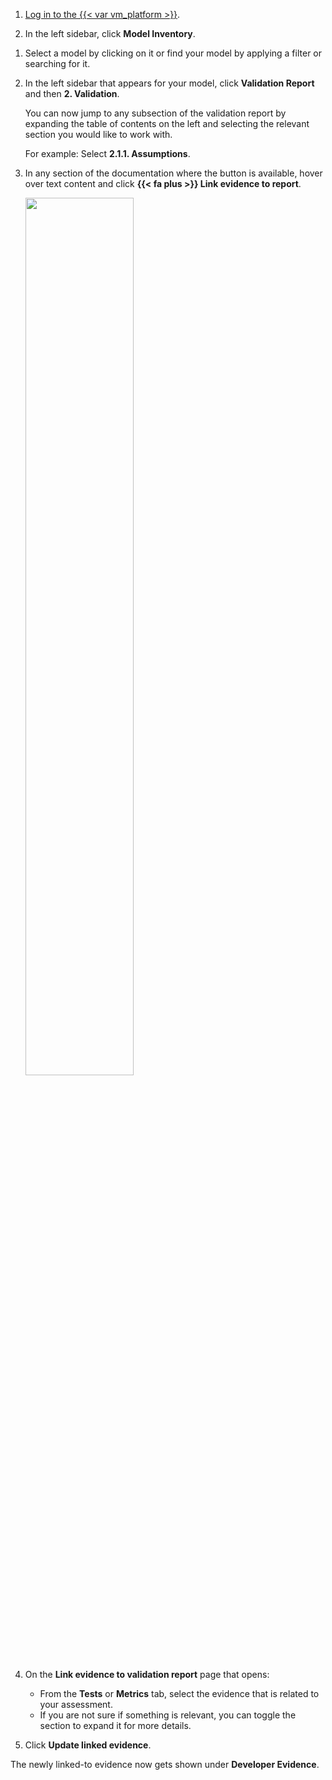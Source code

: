 :::: {.content-visible unless-format="revealjs"}
1. [Log in to the {{< var vm_platform >}}]({{< var vm_url >}}).

1. In the left sidebar, click **Model Inventory**.
::::

1. Select a model by clicking on it or find your model by applying a filter or searching for it.

1. In the left sidebar that appears for your model, click **Validation Report** and then **2. Validation**.

   You can now jump to any subsection of the validation report by expanding the table of contents on the left and selecting the relevant section you would like to work with.

   For example: Select **2.1.1. Assumptions**.

1. In any section of the documentation where the button is available, hover over text content and click **{{< fa plus >}} Link evidence to report**. 

   ![](../guide/link-evidence.png){width=60% fig-alt="A screenshot of the validation report section 2.1.1. that shows a compliance assessment with the option to link to evidence."}

1. On the **Link evidence to validation report** page that opens:

   - From the **Tests** or **Metrics** tab, select the evidence that is related to your assessment. 
   - If you are not sure if something is relevant, you can toggle the section to expand it for more details. 

1. Click **Update linked evidence**.

The newly linked-to evidence now gets shown under **Developer Evidence**.
